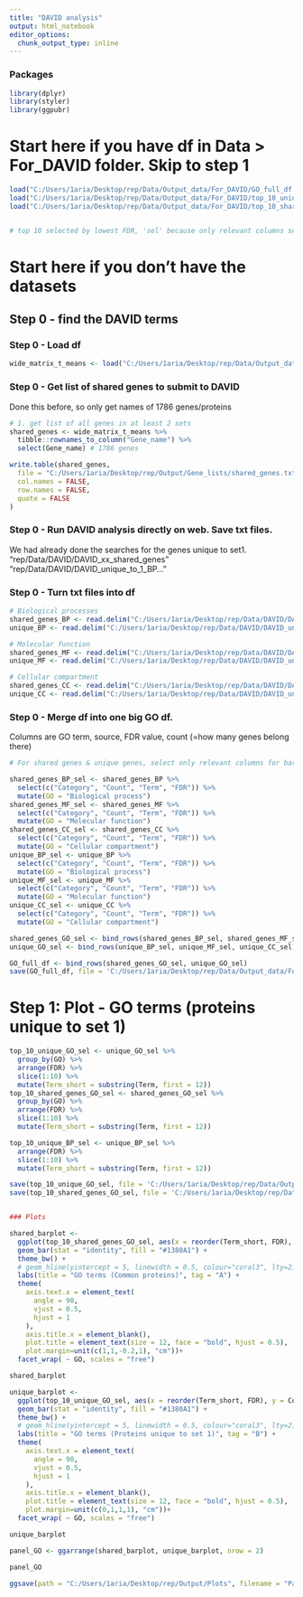 ```yaml
---
title: "DAVID analysis"
output: html_notebook
editor_options: 
  chunk_output_type: inline
---
```


### Packages

```r
library(dplyr)
library(styler)
library(ggpubr)
```

# Start here if you have df in Data \> For_DAVID folder. Skip to step 1

```r
load("C:/Users/1aria/Desktop/rep/Data/Output_data/For_DAVID/GO_full_df.Rda")   # most complete df, probably unnecessary
load("C:/Users/1aria/Desktop/rep/Data/Output_data/For_DAVID/top_10_unique_GO_sel.Rda")
load("C:/Users/1aria/Desktop/rep/Data/Output_data/For_DAVID/top_10_shared_genes_GO_sel.Rda")


# top 10 selected by lowest FDR, 'sel' because only relevant columns selected

```

# Start here if you don't have the datasets

## Step 0 - find the DAVID terms

### Step 0 - Load df

```r
wide_matrix_t_means <- load("C:/Users/1aria/Desktop/rep/Data/Output_data/wide_matrix_t_means.Rda")
```

### Step 0 - Get list of shared genes to submit to DAVID

Done this before, so only get names of 1786 genes/proteins

```r
# 1. get list of all genes in at least 2 sets
shared_genes <- wide_matrix_t_means %>%
  tibble::rownames_to_column("Gene_name") %>%
  select(Gene_name) # 1786 genes

write.table(shared_genes,
  file = "C:/Users/1aria/Desktop/rep/Output/Gene_lists/shared_genes.txt",
  col.names = FALSE,
  row.names = FALSE,
  quote = FALSE
)


```

### Step 0 - Run DAVID analysis directly on web. Save txt files.

We had already done the searches for the genes unique to set1. "rep/Data/DAVID/DAVID_xx_shared_genes" "rep/Data/DAVID/DAVID_unique_to_1\_BP..."

### Step 0 - Turn txt files into df

```r
# Biological processes
shared_genes_BP <- read.delim("C:/Users/1aria/Desktop/rep/Data/DAVID/DAVID_BP_shared_genes.txt", header = TRUE, sep = "\t") %>% filter(!PValue == 0) 
unique_BP <- read.delim("C:/Users/1aria/Desktop/rep/Data/DAVID/DAVID_unique_to_1_GO_Biological_Process.txt", header = TRUE, sep = "\t") %>% filter(!PValue == 0)

# Molecular function
shared_genes_MF <- read.delim("C:/Users/1aria/Desktop/rep/Data/DAVID/DAVID_MF_shared_genes.txt", header = TRUE, sep = "\t") %>% filter(!PValue == 0)
unique_MF <- read.delim("C:/Users/1aria/Desktop/rep/Data/DAVID/DAVID_unique_to_1_GO_Molecular_Function.txt", header = TRUE, sep = "\t") %>% filter(!PValue == 0)

# Cellular compartment
shared_genes_CC <- read.delim("C:/Users/1aria/Desktop/rep/Data/DAVID/DAVID_CC_shared_genes.txt", header = TRUE, sep = "\t") %>% filter(!PValue == 0)
unique_CC <- read.delim("C:/Users/1aria/Desktop/rep/Data/DAVID/DAVID_unique_to_1_GO_Cellular_Compartment.txt", header = TRUE, sep = "\t") %>% filter(!PValue == 0)
```

### Step 0 - Merge df into one big GO df.

Columns are GO term, source, FDR value, count (=how many genes belong there)

```r
# For shared genes & unique genes, select only relevant columns for barplot

shared_genes_BP_sel <- shared_genes_BP %>%
  select(c("Category", "Count", "Term", "FDR")) %>%
  mutate(GO = "Biological process")
shared_genes_MF_sel <- shared_genes_MF %>%
  select(c("Category", "Count", "Term", "FDR")) %>%
  mutate(GO = "Molecular function")
shared_genes_CC_sel <- shared_genes_CC %>%
  select(c("Category", "Count", "Term", "FDR")) %>%
  mutate(GO = "Cellular compartment")
unique_BP_sel <- unique_BP %>%
  select(c("Category", "Count", "Term", "FDR")) %>%
  mutate(GO = "Biological process")
unique_MF_sel <- unique_MF %>%
  select(c("Category", "Count", "Term", "FDR")) %>%
  mutate(GO = "Molecular function")
unique_CC_sel <- unique_CC %>%
  select(c("Category", "Count", "Term", "FDR")) %>%
  mutate(GO = "Cellular compartment")

shared_genes_GO_sel <- bind_rows(shared_genes_BP_sel, shared_genes_MF_sel, shared_genes_CC_sel) %>% mutate(Source = "Shared")
unique_GO_sel <- bind_rows(unique_BP_sel, unique_MF_sel, unique_CC_sel) %>% mutate(Source = "Unique to set 1")

GO_full_df <- bind_rows(shared_genes_GO_sel, unique_GO_sel)
save(GO_full_df, file = 'C:/Users/1aria/Desktop/rep/Data/Output_data/For_DAVID/GO_full_df.Rda')
```

# Step 1: Plot - GO terms (proteins unique to set 1)

```r
top_10_unique_GO_sel <- unique_GO_sel %>%
  group_by(GO) %>%
  arrange(FDR) %>%
  slice(1:10) %>%
  mutate(Term_short = substring(Term, first = 12))
top_10_shared_genes_GO_sel <- shared_genes_GO_sel %>%
  group_by(GO) %>%
  arrange(FDR) %>%
  slice(1:10) %>%
  mutate(Term_short = substring(Term, first = 12))

top_10_unique_BP_sel <- unique_BP_sel %>%
  arrange(FDR) %>%
  slice(1:10) %>%
  mutate(Term_short = substring(Term, first = 12))

save(top_10_unique_GO_sel, file = 'C:/Users/1aria/Desktop/rep/Data/Output_data/For_DAVID/top_10_unique_GO_sel.Rda')
save(top_10_shared_genes_GO_sel, file = 'C:/Users/1aria/Desktop/rep/Data/Output_data/For_DAVID/top_10_shared_genes_GO_sel.Rda')


### Plots

shared_barplot <-
  ggplot(top_10_shared_genes_GO_sel, aes(x = reorder(Term_short, FDR), y = Count)) +
  geom_bar(stat = "identity", fill = "#1380A1") +
  theme_bw() +
  # geom_hline(yintercept = 5, linewidth = 0.5, colour="coral3", lty=2)+   # 5 would be 0.05 significance level of FDR
  labs(title = "GO terms (Common proteins)", tag = "A") +
  theme(
    axis.text.x = element_text(
      angle = 90,
      vjust = 0.5,
      hjust = 1
    ),
    axis.title.x = element_blank(),
    plot.title = element_text(size = 12, face = "bold", hjust = 0.5),
    plot.margin=unit(c(1,1,-0.2,1), "cm"))+
  facet_wrap( ~ GO, scales = "free")

shared_barplot

unique_barplot <-
  ggplot(top_10_unique_GO_sel, aes(x = reorder(Term_short, FDR), y = Count)) +
  geom_bar(stat = "identity", fill = "#1380A1") +
  theme_bw() +
  # geom_hline(yintercept = 5, linewidth = 0.5, colour="coral3", lty=2)+   # 5 would be 0.05 significance level of FDR
  labs(title = "GO terms (Proteins unique to set 1)", tag = "B") +
  theme(
    axis.text.x = element_text(
      angle = 90,
      vjust = 0.5,
      hjust = 1
    ),
    axis.title.x = element_blank(),
    plot.title = element_text(size = 12, face = "bold", hjust = 0.5),
    plot.margin=unit(c(0,1,1,1), "cm"))+
  facet_wrap( ~ GO, scales = "free")

unique_barplot 

panel_GO <- ggarrange(shared_barplot, unique_barplot, nrow = 2)

panel_GO

ggsave(path = "C:/Users/1aria/Desktop/rep/Output/Plots", filename = "Panel_GO_terms.png",panel_GO, width=21, height = 24, units="cm",dpi=200)
```
